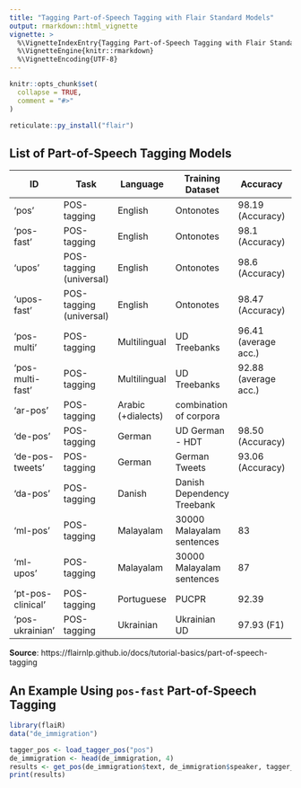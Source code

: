 ```yaml
---
title: "Tagging Part-of-Speech Tagging with Flair Standard Models"
output: rmarkdown::html_vignette
vignette: >
  %\VignetteIndexEntry{Tagging Part-of-Speech Tagging with Flair Standard Models}
  %\VignetteEngine{knitr::rmarkdown}
  %\VignetteEncoding{UTF-8}
---
```


```r
knitr::opts_chunk$set(
  collapse = TRUE,
  comment = "#>"
)
```

```r
reticulate::py_install("flair")
```

## List of Part-of-Speech Tagging Models

| ID              | Task                     | Language            | Training Dataset                  | Accuracy             | Contributor / Notes                 |
|-----------------|--------------------------|---------------------|-----------------------------------|----------------------|-------------------------------------|
| 'pos'           | POS-tagging              | English             | Ontonotes                         | 98.19 (Accuracy)     |                                     |
| 'pos-fast'      | POS-tagging              | English             | Ontonotes                         | 98.1 (Accuracy)      | (fast model)                        |
| 'upos'          | POS-tagging (universal)  | English             | Ontonotes                         | 98.6 (Accuracy)      |                                     |
| 'upos-fast'     | POS-tagging (universal)  | English             | Ontonotes                         | 98.47 (Accuracy)     | (fast model)                        |
| 'pos-multi'     | POS-tagging              | Multilingual        | UD Treebanks                      | 96.41 (average acc.) | (12 languages)                      |
| 'pos-multi-fast'| POS-tagging              | Multilingual        | UD Treebanks                      | 92.88 (average acc.) | (12 languages)                      |
| 'ar-pos'        | POS-tagging              | Arabic (+dialects)  | combination of corpora            |                      |                                     |
| 'de-pos'        | POS-tagging              | German              | UD German - HDT                   | 98.50 (Accuracy)     |                                     |
| 'de-pos-tweets' | POS-tagging              | German              | German Tweets                     | 93.06 (Accuracy)     | stefan-it                           |
| 'da-pos'        | POS-tagging              | Danish              | Danish Dependency Treebank        |                      | AmaliePauli                         |
| 'ml-pos'        | POS-tagging              | Malayalam           | 30000 Malayalam sentences        | 83                   | sabiqueqb                           |
| 'ml-upos'       | POS-tagging              | Malayalam           | 30000 Malayalam sentences        | 87                   | sabiqueqb                           |
| 'pt-pos-clinical'|POS-tagging              | Portuguese          | PUCPR                             | 92.39                | LucasFerroHAILab for clinical texts|
| 'pos-ukrainian' | POS-tagging              | Ukrainian           | Ukrainian UD                      | 97.93 (F1)           | dchaplinsky                         |

__Source__: https://flairnlp.github.io/docs/tutorial-basics/part-of-speech-tagging


## An Example Using `pos-fast` Part-of-Speech Tagging

```r
library(flaiR)
data("de_immigration")
```

```r
tagger_pos <- load_tagger_pos("pos")
de_immigration <- head(de_immigration, 4)
results <- get_pos(de_immigration$text, de_immigration$speaker, tagger_pos)
print(results)
```


